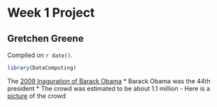 # Week 1 Project  

## Gretchen Greene

<!-- leave this material as is -->
Compiled on `r date()`.

```r
library(DataComputing)
```
<!-- put your content after this line -->

The [2009 Inaguration of Barack Obama](https://en.wikipedia.org/wiki/First_inauguration_of_Barack_Obama)
* Barack Obama was the 44th president
* The crowd was estimated to be about 1.1 million
- Here is a [picture](https://en.wikipedia.org/wiki/First_inauguration_of_Barack_Obama#/media/File:Crowd_at_National_Mall_for_Obama_inauguration_1-20-09_hires_090120-F-6184M-007a.jpg) of the crowd